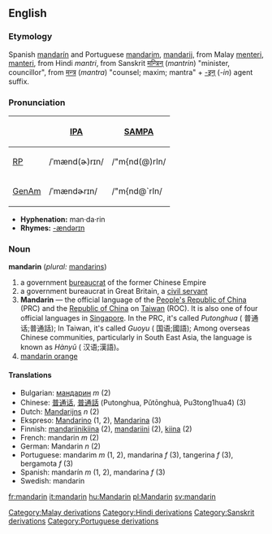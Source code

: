 {{wikipedia}}
==English==
===Etymology===
Spanish [[mandarín]] and Portuguese [[mandarim]], [[mandarij]], from Malay [[menteri]], [[manteri]], from Hindi ''mantri'', from Sanskrit [[मन्त्रिन्]] (''mantrin'') "minister, councillor", from [[मन्त्र]] (''mantra'') "counsel; maxim; mantra" + [[-इन्]] (''-in'') agent suffix.

===Pronunciation===
{| border=1 cellpadding=5
! !! [[w:International Phonetic Alphabet|IPA]] !! [[w:SAMPA|SAMPA]]
|-
! [[RP]]
| /ˈmænd(ɚ)rɪn/ || /"m{nd(@)rIn/
|-
! [[GenAm]]
| /ˈmændɚrɪn/ || /"m{nd@`rIn/
|}

*'''Hyphenation:''' man·da·rin
*'''Rhymes:''' [[Rhymes:English:-ændərɪn|-ændərɪn]]

===Noun===
'''mandarin''' (''plural:'' [[mandarins]])

# a government [[bureaucrat]] of the former Chinese Empire 
# a government bureaucrat in Great Britain, a [[civil servant]]
# '''Mandarin''' — the official language of the [[People's Republic of China]] (PRC) and the [[Republic of China]] on [[Taiwan]] (ROC). It is also one of four official languages in [[Singapore]]. In the PRC, it's called ''Putonghua'' ( 普通话;普通話); In Taiwan, it's called ''Guoyu'' ( 国语;國語); Among overseas Chinese communities, particularly in South East Asia, the language is known as ''Hànyǔ'' ( 汉语;漢語)。
# [[mandarin orange]]

====Translations====
*Bulgarian: [[мандарин]] ''m'' (2)
*Chinese: [[普通话]], [[普通話]] (Putonghua, Pǔtōnghuà, Pu3tong1hua4) (3)
*Dutch: [[Mandarijns]] ''n'' (2)
*Ekspreso: [[Mandarino]] (1, 2), [[Mandarina]] (3)
*Finnish: [[mandariinikiina]] (2), [[mandariini]] (2), [[kiina]] (2)
*French: mandarin ''m'' (2)
*German: Mandarin ''n'' (2)
*Portuguese: mandarim ''m'' (1, 2), mandarina ''f'' (3), tangerina ''f'' (3), bergamota ''f'' (3)
*Spanish: mandarín ''m'' (1, 2), mandarina ''f'' (3)
*Swedish: mandarin

[[fr:mandarin]]
[[it:mandarin]]
[[hu:Mandarin]]
[[pl:Mandarin]]
[[sv:mandarin]]
[[Category:Malay derivations]]
[[Category:Hindi derivations]]
[[Category:Sanskrit derivations]]
[[Category:Portuguese derivations]]